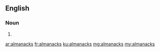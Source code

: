 ==English==

===Noun===
{{head|en|noun plural form}}

# {{plural of|almanack|lang=en}}

[[ar:almanacks]]
[[fr:almanacks]]
[[ku:almanacks]]
[[mg:almanacks]]
[[my:almanacks]]